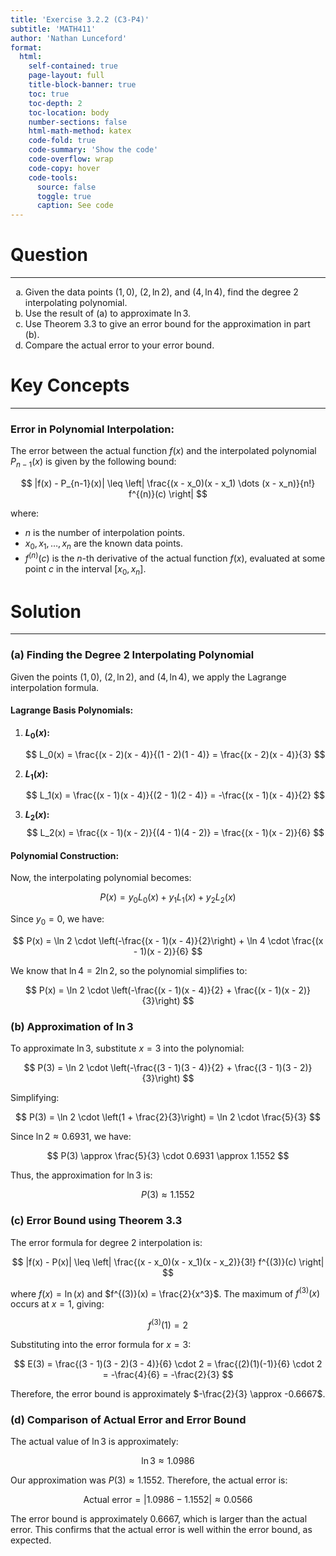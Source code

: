 ```yaml
---
title: 'Exercise 3.2.2 (C3-P4)'
subtitle: 'MATH411'
author: 'Nathan Lunceford'
format:
  html:
    self-contained: true
    page-layout: full
    title-block-banner: true
    toc: true
    toc-depth: 2
    toc-location: body
    number-sections: false
    html-math-method: katex
    code-fold: true
    code-summary: 'Show the code'
    code-overflow: wrap
    code-copy: hover
    code-tools:
      source: false
      toggle: true
      caption: See code
---
```


# Question

---

(a) Given the data points $(1, 0)$, $(2, \ln 2)$, and $(4, \ln 4)$, find the degree 2 interpolating polynomial.  
(b) Use the result of (a) to approximate $\ln 3$.  
(c) Use Theorem 3.3 to give an error bound for the approximation in part (b).  
(d) Compare the actual error to your error bound.

# Key Concepts

---

### Error in Polynomial Interpolation:

The error between the actual function $f(x)$ and the interpolated polynomial $P_{n-1}(x)$ is given by the following bound:

$$
|f(x) - P_{n-1}(x)| \leq \left| \frac{(x - x_0)(x - x_1) \dots (x - x_n)}{n!} f^{(n)}(c) \right|
$$

where:

- $n$ is the number of interpolation points.
- $x_0, x_1, \dots, x_n$ are the known data points.
- $f^{(n)}(c)$ is the $n$-th derivative of the actual function $f(x)$, evaluated at some point $c$ in the interval $[x_0, x_n]$.

# Solution

---

### (a) Finding the Degree 2 Interpolating Polynomial

Given the points $(1, 0)$, $(2, \ln 2)$, and $(4, \ln 4)$, we apply the Lagrange interpolation formula.

#### Lagrange Basis Polynomials:

1. **$L_0(x)$:**

   $$
   L_0(x) = \frac{(x - 2)(x - 4)}{(1 - 2)(1 - 4)} = \frac{(x - 2)(x - 4)}{3}
   $$

2. **$L_1(x)$:**

   $$
   L_1(x) = \frac{(x - 1)(x - 4)}{(2 - 1)(2 - 4)} = -\frac{(x - 1)(x - 4)}{2}
   $$

3. **$L_2(x)$:**
   $$
   L_2(x) = \frac{(x - 1)(x - 2)}{(4 - 1)(4 - 2)} = \frac{(x - 1)(x - 2)}{6}
   $$

#### Polynomial Construction:

Now, the interpolating polynomial becomes:

$$
P(x) = y_0 L_0(x) + y_1 L_1(x) + y_2 L_2(x)
$$

Since $y_0 = 0$, we have:

$$
P(x) = \ln 2 \cdot \left(-\frac{(x - 1)(x - 4)}{2}\right) + \ln 4 \cdot \frac{(x - 1)(x - 2)}{6}
$$

We know that $\ln 4 = 2 \ln 2$, so the polynomial simplifies to:

$$
P(x) = \ln 2 \cdot \left(-\frac{(x - 1)(x - 4)}{2} + \frac{(x - 1)(x - 2)}{3}\right)
$$

### (b) Approximation of $\ln 3$

To approximate $\ln 3$, substitute $x = 3$ into the polynomial:

$$
P(3) = \ln 2 \cdot \left(-\frac{(3 - 1)(3 - 4)}{2} + \frac{(3 - 1)(3 - 2)}{3}\right)
$$

Simplifying:

$$
P(3) = \ln 2 \cdot \left(1 + \frac{2}{3}\right) = \ln 2 \cdot \frac{5}{3}
$$

Since $\ln 2 \approx 0.6931$, we have:

$$
P(3) \approx \frac{5}{3} \cdot 0.6931 \approx 1.1552
$$

Thus, the approximation for $\ln 3$ is:

$$
P(3) \approx 1.1552
$$

### (c) Error Bound using Theorem 3.3

The error formula for degree 2 interpolation is:

$$
|f(x) - P(x)| \leq \left| \frac{(x - x_0)(x - x_1)(x - x_2)}{3!} f^{(3)}(c) \right|
$$

where $f(x) = \ln(x)$ and $f^{(3)}(x) = \frac{2}{x^3}$. The maximum of $f^{(3)}(x)$ occurs at $x = 1$, giving:

$$
f^{(3)}(1) = 2
$$

Substituting into the error formula for $x = 3$:

$$
E(3) = \frac{(3 - 1)(3 - 2)(3 - 4)}{6} \cdot 2 = \frac{(2)(1)(-1)}{6} \cdot 2 = -\frac{4}{6} = -\frac{2}{3}
$$

Therefore, the error bound is approximately $-\frac{2}{3} \approx -0.6667$.

### (d) Comparison of Actual Error and Error Bound

The actual value of $\ln 3$ is approximately:

$$
\ln 3 \approx 1.0986
$$

Our approximation was $P(3) \approx 1.1552$. Therefore, the actual error is:

$$
\text{Actual error} = |1.0986 - 1.1552| \approx 0.0566
$$

The error bound is approximately $0.6667$, which is larger than the actual error. This confirms that the actual error is well within the error bound, as expected.
